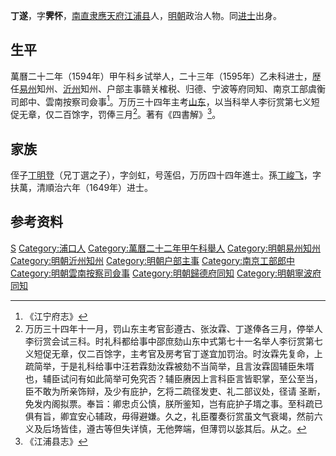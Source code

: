 '''丁遂'''，字'''霁怀'''，[[南直隶|南直隶]][[應天府|應天府]][[江浦县|江浦县]]人，[[明朝|明朝]]政治人物。同[[进士|进士]]出身。

==生平==
萬曆二十二年（1594年）甲午科乡试举人，二十三年（1595年）乙未科进士，歴任[[易州|易州]]知州、[[沂州|沂州]]知州、户部主事赣关榷税、归德、宁波等府同知、南京工部虞衡司郎中、雲南按察司僉事<ref>《江宁府志》</ref>。万历三十四年主考[[山东|山东]]，以当科举人李衍赏第七义短促无章，仅二百馀字，罚俸三月<ref>万历三十四年十一月，罚山东主考官彭遵古、张汝霖、丁遂俸各三月，停举人李衍赏会试三科。时礼科都给事中邵庶劾山东中式第七十一名举人李衍赏第七义短促无章，仅二百馀字，主考官及房考官丁遂宜加罚治。时汝霖先复命，上疏简举，于是礼科给事中汪若霖劾汝霖被劾不当简举，且言汝霖固辅臣朱壻也，辅臣试问有如此简举可免究否？辅臣赓因上言科臣言皆职掌，至公至当，臣不敢为所亲饰辩，及少有庇护，乞将二疏径发吏、礼二部议处，径请 圣断，免发内阁拟票。奉旨：卿忠贞公慎，朕所鉴知，岂有庇护子壻之事。至科疏已俱有旨，卿宜安心辅政，毋得避嫌。久之，礼臣覆奏衍赏虽文气衰竭，然前六义及后场皆佳，遵古等但失详慎，无他弊端，但薄罚以毖其后。从之。</ref>。著有《四書解》<ref>《江浦县志》</ref>。

== 家族 ==
侄子[[丁明登|丁明登]]（兄丁選之子），字剑虹，号莲侣，万历四十四年進士。孫[[丁峻飞|丁峻飞]]，字扶萬，清順治六年（1649年）进士。

==参考资料==
{{reflist}}

{{萬曆二十三年乙未科殿試金榜}}
{{明朝官员小作品}}
{{Authority control}}

{{DEFAULTSORT:Ding丁}}
[[Category:丁姓|S]]
[[Category:浦口人|Category:浦口人]]
[[Category:萬曆二十二年甲午科舉人|Category:萬曆二十二年甲午科舉人]]
[[Category:明朝易州知州|Category:明朝易州知州]]
[[Category:明朝沂州知州|Category:明朝沂州知州]]
[[Category:明朝户部主事|Category:明朝户部主事]]
[[Category:南京工部郎中|Category:南京工部郎中]]
[[Category:明朝雲南按察司僉事|Category:明朝雲南按察司僉事]]
[[Category:明朝歸德府同知|Category:明朝歸德府同知]]
[[Category:明朝寧波府同知|Category:明朝寧波府同知]]